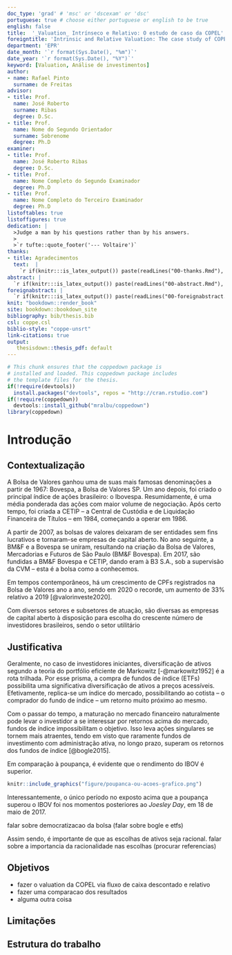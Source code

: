 ```yaml
---
doc_type: 'grad' # 'msc' or 'dscexam' or 'dsc'
portuguese: true # choose either portuguese or english to be true
english: false 
title:  '_Valuation_ Intrínseco e Relativo: O estudo de caso da COPEL'
foreigntitle: 'Intrinsic and Relative Valuation: The case study of COPEL'
department: 'EPR'
date_month: '`r format(Sys.Date(), "%m")`'
date_year: '`r format(Sys.Date(), "%Y")`'
keyword: [Valuation, Análise de investimentos]
author:
- name: Rafael Pinto
  surname: de Freitas
advisor:
- title: Prof.
  name: José Roberto
  surname: Ribas
  degree: D.Sc.
- title: Prof.
  name: Nome do Segundo Orientador
  surname: Sobrenome
  degree: Ph.D
examiner:
- title: Prof.
  name: José Roberto Ribas
  degree: D.Sc.
- title: Prof.
  name: Nome Completo do Segundo Examinador
  degree: Ph.D
- title: Prof.
  name: Nome Completo do Terceiro Examinador
  degree: Ph.D
listoftables: true
listoffigures: true
dedication: |
  >Judge a man by his questions rather than by his answers.
  >
  >`r tufte::quote_footer('--- Voltaire')`
thanks:
- title: Agradecimentos
  text:  |
    `r if(knitr:::is_latex_output()) paste(readLines("00-thanks.Rmd"), collapse = '\n  ')`
abstract: |
  `r if(knitr:::is_latex_output()) paste(readLines("00-abstract.Rmd"), collapse = '\n  ')`
foreignabstract: |
  `r if(knitr:::is_latex_output()) paste(readLines("00-foreignabstract.Rmd"), collapse = '\n  ')`
knit: "bookdown::render_book"
site: bookdown::bookdown_site
bibliography: bib/thesis.bib
csl: coppe.csl
biblio-style: "coppe-unsrt"
link-citations: true
output: 
   thesisdown::thesis_pdf: default
---
```


<!--
Above is the YAML (YAML Ain't Markup Language) header that includes a lot of metadata used to produce the document.  Be careful with spacing in this header!

If you'd prefer to not include a Dedication, for example, simply delete the section entirely, or silence (add #) them. 

If you have other LaTeX packages you would like to include, delete the # before header-includes and list the packages after hyphens on new lines.

If you'd like to include a comment that won't be produced in your resulting file enclose it in a block like this.

If you receive a duplicate label error after knitting, make sure to delete the index.Rmd file and then knit again.
-->

```r
# This chunk ensures that the coppedown package is
# installed and loaded. This coppedown package includes
# the template files for the thesis.
if(!require(devtools))
  install.packages("devtools", repos = "http://cran.rstudio.com")
if(!require(coppedown))
  devtools::install_github("mralbu/coppedown")
library(coppedown)
```

<!-- On ordering the chapter files:
There are two options:
1. Name your chapter files in the order in which you want them to appear (e.g., 01-Inro, 02-Data, 03-Conclusions). 
2. Otherwise, you can specify the order in which they appear in the _bookdown.yml (for PDF only).

Do not include 00(two-hyphens)prelim.Rmd and 00-abstract.Rmd in the YAML file--they are handled in the YAML above differently for the PDF version.
-->

<!-- The {.unnumbered} option here means that the introduction will be "Chapter 0." You can also use {-} for no numbers
on chapters.
-->

# Introdução

## Contextualização

A Bolsa de Valores ganhou uma de suas mais famosas denominações a partir de 1967: Bovespa, a Bolsa de Valores SP. Um ano depois, foi criado o principal índice de ações brasileiro: o Ibovespa. Resumidamente, é uma média ponderada das ações com maior volume de negociação. Após certo tempo, foi criada a CETIP – a Central de Custódia e de Liquidação Financeira de Títulos – em 1984, começando a operar em 1986.

A partir de 2007, as bolsas de valores deixaram de ser entidades sem fins lucrativos e tornaram-se empresas de capital aberto. No ano seguinte, a BM&F e a Bovespa se uniram, resultando na criação da Bolsa de Valores, Mercadorias e Futuros de São Paulo (BM&F Bovespa). Em 2017, são fundidas a BM&F Bovespa e CETIP, dando eram à B3 S.A., sob a supervisão da CVM – esta é a bolsa como a conhecemos.

Em tempos contemporâneos, há um crescimento de CPFs registrados na Bolsa de Valores ano a ano, sendo em 2020 o recorde, um aumento de 33% relativo a 2019 [@valorinveste2020].

Com diversos setores e subsetores de atuação, são diversas as empresas de capital aberto à disposição para escolha do crescente número de investidores brasileiros, sendo o setor utilitário 


## Justificativa

Geralmente, no caso de investidores iniciantes, diversificação de ativos segundo a teoria do portfólio eficiente de Markowitz [-@markowitz1952] é a rota trilhada. Por esse prisma, a compra de fundos de índice (ETFs) possibilita uma significativa diversificação de ativos a preços acessíveis. Efetivamente, replica-se um índice do mercado, possibilitando ao cotista -- o comprador do fundo de índice -- um retorno muito próximo ao mesmo.

Com o passar do tempo, a maturação no mercado financeiro naturalmente pode levar o investidor a se interessar por retornos acima do mercado, fundos de índice impossibilitam o objetivo. Isso leva ações singulares se tornem mais atraentes, tendo em visto que raramente fundos de investimento com administração ativa, no longo prazo, superam os retornos dos fundos de índice [@bogle2015].

Em comparação à poupança, é evidente que o rendimento do IBOV é superior.

```r
knitr::include_graphics("figure/poupanca-ou-acoes-grafico.png")
```


Interessantemente, o único período no exposto acima que a poupança superou o IBOV foi nos momentos posteriores ao _Joesley Day_, em 18 de maio de 2017.

falar sobre democratizacao da bolsa (falar sobre bogle e etfs)

Assim sendo, é importante de que as escolhas de ativos seja racional. 
falar sobre a importancia da racionalidade nas escolhas (procurar referencias)

## Objetivos

- fazer o valuation da COPEL via fluxo de caixa descontado e relativo
- fazer uma comparacao dos resultados
- alguma outra coisa

## Limitações

## Estrutura do trabalho
